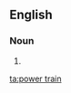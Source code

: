 ==English==

===Noun===
{{en-noun|sg=[[power]] [[train]]}}

# {{alternative spelling of|[[powertrain]]}}

[[ta:power train]]